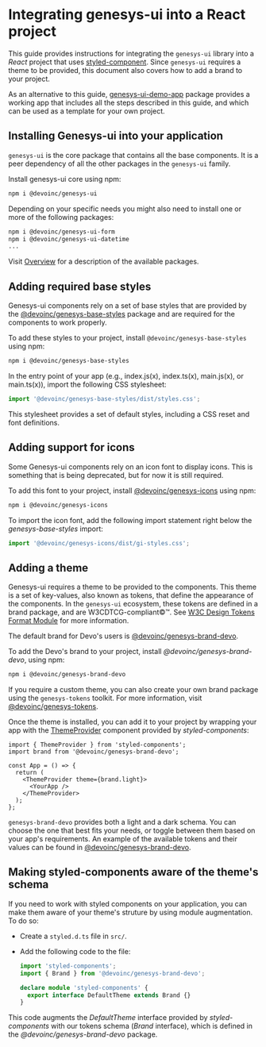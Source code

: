 
<Meta title="Getting started/Installation" />

# Integrating genesys-ui into a React project

This guide provides instructions for integrating the `genesys-ui` library into a _React_ project that uses [styled-component](https://styled-components.com/).
Since `genesys-ui` requires a theme to be provided, this document also covers how to add a brand to your project.

As an alternative to this guide, [genesys-ui-demo-app](https://github.com/DevoInc/genesys-ui-demo-app) package provides a working
app that includes all the steps described in this guide, and which can be used as a template for your own project.

## Installing Genesys-ui into your application

`genesys-ui` is the core package that contains all the base components.
It is a peer dependency of all the other packages in the `genesys-ui` family.

Install genesys-ui core using npm:

```bash
npm i @devoinc/genesys-ui
```

Depending on your specific needs you might also need to install one or more of the following packages:

```bash
npm i @devoinc/genesys-ui-form
npm i @devoinc/genesys-ui-datetime
...
```

Visit [Overview](/docs/getting-started-overview--docs) for a description of the available packages.

## Adding required base styles

Genesys-ui components rely on a set of base styles that are provided by the [@devoinc/genesys-base-styles](https://www.npmjs.com/package/@devoinc/genesys-base-styles) package
and are required for the components to work properly.

To add these styles to your project, install `@devoinc/genesys-base-styles` using npm:

```bash
npm i @devoinc/genesys-base-styles
```

In the entry point of your app (e.g., index.js(x), index.ts(x), main.js(x), or main.ts(x)), import the following CSS stylesheet:

```ts
import '@devoinc/genesys-base-styles/dist/styles.css';
```

This stylesheet provides a set of default styles, including a CSS reset and font definitions.

## Adding support for icons

Some Genesys-ui components rely on an icon font to display icons. This is something that is being deprecated, but for now it is still required.

To add this font to your project, install [@devoinc/genesys-icons](https://github.com/DevoInc/genesys-icons) using npm:

```bash
npm i @devoinc/genesys-icons
```

To import the icon font, add the following import statement right below the _genesys-base-styles_ import:

```ts
import '@devoinc/genesys-icons/dist/gi-styles.css';
```

## Adding a theme

Genesys-ui requires a theme to be provided to the components.
This theme is a set of key-values, also known as tokens, that define the appearance of the components.
In the `genesys-ui` ecosystem, these tokens are defined in a brand package, and are W3CDTCG-compliant©™. 
See [W3C Design Tokens Format Module](https://tr.designtokens.org/format/) for more information.

The default brand for Devo's users is [@devoinc/genesys-brand-devo](https://github.com/DevoInc/genesys-brand-devo).

To add the Devo's brand to your project, install _@devoinc/genesys-brand-devo_, using npm:

```bash
npm i @devoinc/genesys-brand-devo
```

If you require a custom theme, you can also create your own brand package using the `genesys-tokens` toolkit. For more information, visit [@devoinc/genesys-tokens](https://www.npmjs.com/package/@devoinc/genesys-tokens).

Once the theme is installed, you can add it to your project by wrapping your app with the [ThemeProvider](https://styled-components.com/docs/api#themeprovider) component provided by _styled-components_:

```tsx
import { ThemeProvider } from 'styled-components';
import brand from '@devoinc/genesys-brand-devo';

const App = () => {
  return (
    <ThemeProvider theme={brand.light}>
      <YourApp />
    </ThemeProvider>
  );
};
```

`genesys-brand-devo` provides both a light and a dark schema. You can choose the one that best fits your needs, or toggle between them based on your app's requirements.
An example of the available tokens and their values can be found in [@devoinc/genesys-brand-devo](https://devoinc.github.io/genesys-brand-devo/).

## Making styled-components aware of the theme's schema

If you need to work with styled components on your application, you can make them aware of your theme's struture by using module augmentation. To do so:

- Create a `styled.d.ts` file in `src/`.

- Add the following code to the file:

  ```ts
  import 'styled-components';
  import { Brand } from '@devoinc/genesys-brand-devo';

  declare module 'styled-components' {
    export interface DefaultTheme extends Brand {}
  }
  ```

This code augments the _DefaultTheme_ interface provided by _styled-components_ with our tokens schema (_Brand_ interface), which is defined in the _@devoinc/genesys-brand-devo_ package.
